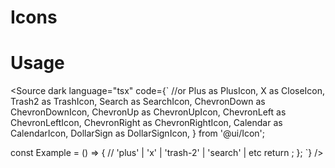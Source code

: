 

<Meta title="Style Guide/Icons" />

# Icons

<IconGallery>
	<IconItem name="plus">
		<Icon name="plus" />
	</IconItem>
	<IconItem name="x">
		<Icon name="x" />
	</IconItem>
	<IconItem name="trash-2">
		<Icon name="trash-2" />
	</IconItem>
	<IconItem name="search">
		<Icon name="search" />
	</IconItem>
	<IconItem name="chevron-down">
		<Icon name="chevron-down" />
	</IconItem>
	<IconItem name="chevron-up">
		<Icon name="chevron-up" />
	</IconItem>
	<IconItem name="chevron-left">
		<Icon name="chevron-left" />
	</IconItem>
	<IconItem name="chevron-right">
		<Icon name="chevron-right" />
	</IconItem>
	<IconItem name="calendar">
		<Icon name="calendar" />
	</IconItem>
	<IconItem name="dollar-sign">
		<Icon name="dollar-sign" />
	</IconItem>
</IconGallery>

# Usage

<Source dark language="tsx" code={`
//or
	Plus as PlusIcon,
	X as CloseIcon,
	Trash2 as TrashIcon,
	Search as SearchIcon,
	ChevronDown as ChevronDownIcon,
	ChevronUp as ChevronUpIcon,
	ChevronLeft as ChevronLeftIcon,
	ChevronRight as ChevronRightIcon,
	Calendar as CalendarIcon,
	DollarSign as DollarSignIcon,
} from '@ui/Icon';

const Example = () => {
// 'plus' | 'x' | 'trash-2' | 'search' | etc
return <Icon name="plus" />;
};
`} />
